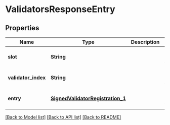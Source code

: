 # ValidatorsResponseEntry

## Properties

| Name                | Type                                                                  | Description | Notes                        |
| ------------------- | --------------------------------------------------------------------- | ----------- | ---------------------------- |
| **slot**            | **String**                                                            |             | [optional] [default to null] |
| **validator_index** | **String**                                                            |             | [optional] [default to null] |
| **entry**           | [**SignedValidatorRegistration_1**](SignedValidatorRegistration_1.md) |             | [optional] [default to null] |

[[Back to Model list]](../README.md#documentation-for-models) [[Back to API list]](../README.md#documentation-for-api-endpoints) [[Back to README]](../README.md)
